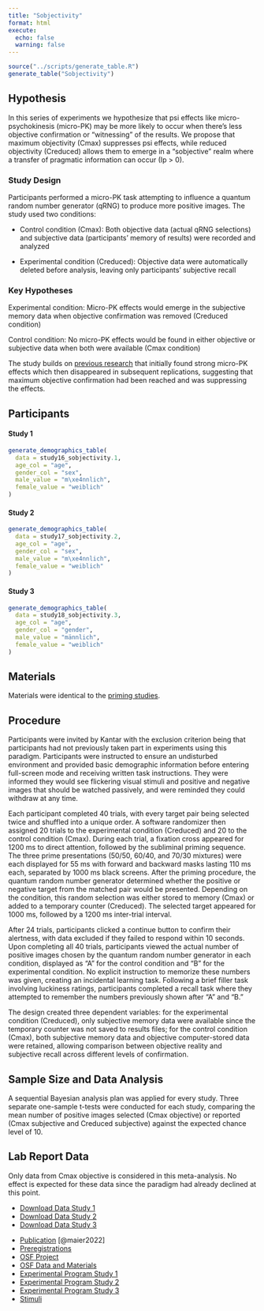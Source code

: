 ```yaml
---
title: "Sobjectivity"
format: html
execute: 
  echo: false
  warning: false
---
```


```r
source("../scripts/generate_table.R")
generate_table("Sobjectivity")
```

## Hypothesis

In this series of experiments we hypothesize that psi effects like micro-psychokinesis (micro-PK) may be more likely to occur when there's less objective confirmation or "witnessing" of the results. We propose that maximum objectivity (Cmax) suppresses psi effects, while reduced objectivity (Creduced) allows them to emerge in a "sobjective" realm where a transfer of pragmatic information can occur (Ip \> 0).

### Study Design

Participants performed a micro-PK task attempting to influence a quantum random number generator (qRNG) to produce more positive images. The study used two conditions:

-   Control condition (Cmax): Both objective data (actual qRNG selections) and subjective data (participants' memory of results) were recorded and analyzed

-   Experimental condition (Creduced): Objective data were automatically deleted before analysis, leaving only participants' subjective recall

### Key Hypotheses

Experimental condition: Micro-PK effects would emerge in the subjective memory data when objective confirmation was removed (Creduced condition)

Control condition: No micro-PK effects would be found in either objective or subjective data when both were available (Cmax condition)

The study builds on [previous research](priming1.html) that initially found strong micro-PK effects which then disappeared in subsequent replications, suggesting that maximum objective confirmation had been reached and was suppressing the effects.

## Participants

#### Study 1

```r
generate_demographics_table(
  data = study16_sobjectivity.1,
  age_col = "age",
  gender_col = "sex",
  male_value = "m\xe4nnlich",
  female_value = "weiblich"
)
```

#### Study 2

```r
generate_demographics_table(
  data = study17_sobjectivity.2,
  age_col = "age",
  gender_col = "sex",
  male_value = "m\xe4nnlich",
  female_value = "weiblich"
)
```

#### Study 3

```r
generate_demographics_table(
  data = study18_sobjectivity.3,
  age_col = "age",
  gender_col = "gender",
  male_value = "männlich",
  female_value = "weiblich"
)
```

## Materials

Materials were identical to the [priming studies](priming1.html).

## Procedure

Participants were invited by Kantar with the exclusion criterion being that participants had not previously taken part in experiments using this paradigm. Participants were instructed to ensure an undisturbed environment and provided basic demographic information before entering full-screen mode and receiving written task instructions. They were informed they would see flickering visual stimuli and positive and negative images that should be watched passively, and were reminded they could withdraw at any time.

Each participant completed 40 trials, with every target pair being selected twice and shuffled into a unique order. A software randomizer then assigned 20 trials to the experimental condition (Creduced) and 20 to the control condition (Cmax). During each trial, a fixation cross appeared for 1200 ms to direct attention, followed by the subliminal priming sequence. The three prime presentations (50/50, 60/40, and 70/30 mixtures) were each displayed for 55 ms with forward and backward masks lasting 110 ms each, separated by 1000 ms black screens. After the priming procedure, the quantum random number generator determined whether the positive or negative target from the matched pair would be presented. Depending on the condition, this random selection was either stored to memory (Cmax) or added to a temporary counter (Creduced). The selected target appeared for 1000 ms, followed by a 1200 ms inter-trial interval.

After 24 trials, participants clicked a continue button to confirm their alertness, with data excluded if they failed to respond within 10 seconds. Upon completing all 40 trials, participants viewed the actual number of positive images chosen by the quantum random number generator in each condition, displayed as "A" for the control condition and "B" for the experimental condition. No explicit instruction to memorize these numbers was given, creating an incidental learning task. Following a brief filler task involving luckiness ratings, participants completed a recall task where they attempted to remember the numbers previously shown after "A" and "B."

The design created three dependent variables: for the experimental condition (Creduced), only subjective memory data were available since the temporary counter was not saved to results files; for the control condition (Cmax), both subjective memory data and objective computer-stored data were retained, allowing comparison between objective reality and subjective recall across different levels of confirmation.

## Sample Size and Data Analysis

A sequential Bayesian analysis plan was applied for every study. Three separate one-sample t-tests were conducted for each study, comparing the mean number of positive images selected (Cmax objective) or reported (Cmax subjective and Creduced subjective) against the expected chance level of 10.

## Lab Report Data

Only data from Cmax objective is considered in this meta-analysis. No effect is expected for these data since the paradigm had already declined at this point.

::: {.callout-tip title="Data" collapse="false"}
-   [Download Data Study 1](../data/sobjectivity/sobjectivity1.csv)
-   [Download Data Study 2](../data/sobjectivity/sobjectivity2.csv)
-   [Download Data Study 3](../data/sobjectivity/sobjectivity3.csv)
:::

::: {.callout-note title="Resources" collapse="false"}
-   [Publication](https://journals.lub.lu.se/jaex/article/view/23535) [@maier2022]
-   [Preregistrations](https://osf.io/nveaq/registrations)
-   [OSF Project](https://osf.io/nveaq/)
-   [OSF Data and Materials](https://osf.io/nveaq/files/osfstorage)
-   [Experimental Program Study 1](https://github.com/mrzdcmps/labreport/blob/main/data/sobjectivity/prime-del-study1.html)
-   [Experimental Program Study 2](https://github.com/mrzdcmps/labreport/blob/main/data/sobjectivity/prime-del.html)
-   [Experimental Program Study 3](https://github.com/mrzdcmps/labreport/blob/main/data/sobjectivity/sob_rr.html)
-   [Stimuli](../data/priming/NPrime.zip)
:::

